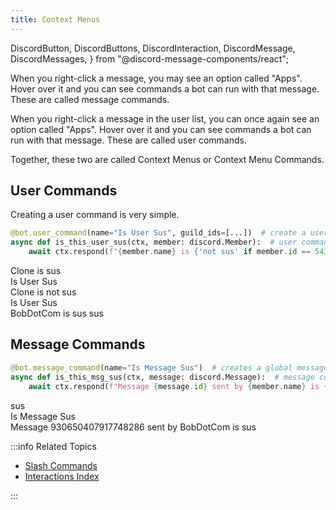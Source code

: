 ```yaml
---
title: Context Menus
---
```


  DiscordButton,
  DiscordButtons,
  DiscordInteraction,
  DiscordMessage,
  DiscordMessages,
} from "@discord-message-components/react";

When you right-click a message, you may see an option called "Apps". Hover over it and you can see
commands a bot can run with that message. These are called message commands.

When you right-click a message in the user list, you can once again see an option called "Apps". 
Hover over it and you can see commands a bot can run with that message. These are called user commands.

Together, these two are called Context Menus or Context Menu Commands.

## User Commands

Creating a user command is very simple.

```python
@bot.user_command(name="Is User Sus", guild_ids=[...])  # create a user command for the supplied guilds
async def is_this_user_sus(ctx, member: discord.Member):  # user commands return the member
    await ctx.respond(f"{member.name} is {'not sus' if member.id == 543397958197182464 else 'sus'}")
```

<DiscordMessages>
  <DiscordMessage
    author="BobDotCom"
    avatar="https://cdn.discordapp.com/avatars/690420846774321221/4810eacf552fcbaf2e5541885b753705.png"
  >
    Clone is sus
  </DiscordMessage>
  <DiscordMessage
    author="Pycord Manager"
    avatar="https://cdn.discordapp.com/avatars/882631512829329448/32b7c23df364938574997fc86ef24cee.png"
    bot
  >
    <div slot="interactions">
      <DiscordInteraction
        author="Clone"
        avatar="https://cdn.discordapp.com/avatars/543397958197182464/fe1297ec629e24faeb2d293b7259f2ab.png"
        command
      >
        Is User Sus
      </DiscordInteraction>
    </div>
    Clone is not sus
  </DiscordMessage>
  <DiscordMessage
    author="Pycord Manager"
    avatar="https://cdn.discordapp.com/avatars/882631512829329448/32b7c23df364938574997fc86ef24cee.png"
    bot
  >
    <div slot="interactions">
      <DiscordInteraction
        author="Clone"
        avatar="https://cdn.discordapp.com/avatars/543397958197182464/fe1297ec629e24faeb2d293b7259f2ab.png"
        command
      >
        Is User Sus
      </DiscordInteraction>
    </div>
    BobDotCom is sus
  </DiscordMessage>
  <DiscordMessage
    author="BobDotCom"
    avatar="https://cdn.discordapp.com/avatars/690420846774321221/4810eacf552fcbaf2e5541885b753705.png"
  >
    sus
  </DiscordMessage>
</DiscordMessages>

## Message Commands

```python title="Message Commands Example"
@bot.message_command(name="Is Message Sus")  # creates a global message command. use guild_ids=[] to create guild-specific commands.
async def is_this_msg_sus(ctx, message: discord.Message):  # message commands return the message
    await ctx.respond(f"Message {message.id} sent by {member.name} is {'not sus' if message.id == 543397958197182464 else 'sus'}")
```

<DiscordMessages>
  <DiscordMessage
    author="BobDotCom"
    avatar="https://cdn.discordapp.com/avatars/690420846774321221/4810eacf552fcbaf2e5541885b753705.png"
  >
    sus
  </DiscordMessage>
  <DiscordMessage
    author="Pycord Manager"
    avatar="https://cdn.discordapp.com/avatars/882631512829329448/32b7c23df364938574997fc86ef24cee.png"
    bot
  >
    <div slot="interactions">
      <DiscordInteraction
        author="Clone"
        avatar="https://cdn.discordapp.com/avatars/543397958197182464/fe1297ec629e24faeb2d293b7259f2ab.png"
        command
      >
        Is Message Sus
      </DiscordInteraction>
    </div>
    Message 930650407917748286 sent by BobDotCom is sus
  </DiscordMessage>
</DiscordMessages>

:::info Related Topics

- [Slash Commands](slash-commands)
- [Interactions Index](../Interactions)

:::